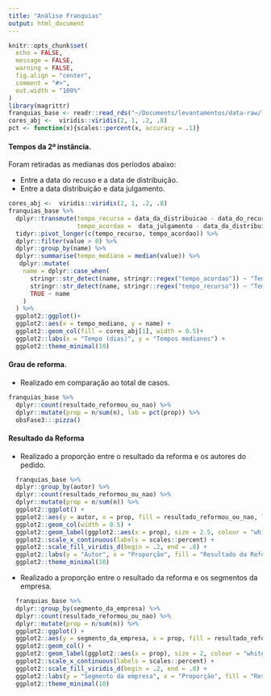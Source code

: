 ```yaml
---
title: "Análise Franquias"
output: html_document
---
```


```r
knitr::opts_chunk$set(
  echo = FALSE, 
  message = FALSE, 
  warning = FALSE,
  fig.align = "center",
  comment = "#>",
  out.width = "100%"
)
library(magrittr)
franquias_base <- readr::read_rds("~/Documents/levantamentos/data-raw/luiz-estevam/bases/franquias_base.rds")
cores_abj <-  viridis::viridis(2, 1, .2, .8)
pct <- function(x){scales::percent(x, accuracy = .1)}
```

#### Tempos da 2ª instância.

Foram retiradas as medianas dos períodos abaixo:

-  Entre a data do recuso e a data de distribuição. 
-  Entre a data distribuição e data julgamento.


```r

cores_abj <-  viridis::viridis(2, 1, .2, .8)
franquias_base %>%
  dplyr::transmute(tempo_recurso = data_da_distribuicao - data_do_recurso_peticao,
                   tempo_acordao =  data_julgamento - data_da_distribuicao) %>%
  tidyr::pivot_longer(c(tempo_recurso, tempo_acordao)) %>%
  dplyr::filter(value > 0) %>%
  dplyr::group_by(name) %>%
  dplyr::summarise(tempo_mediano = median(value)) %>%
   dplyr::mutate(
    name = dplyr::case_when(
      stringr::str_detect(name, stringr::regex("tempo_acordao")) ~ "Tempo mediano acordão",
      stringr::str_detect(name, stringr::regex("tempo_recurso")) ~ "Tempo mediano recurso",
      TRUE ~ name
    )
  ) %>% 
  ggplot2::ggplot()+
  ggplot2::aes(x = tempo_mediano, y = name) +
  ggplot2::geom_col(fill = cores_abj[1], width = 0.5)+
  ggplot2::labs(x = "Tempo (dias)", y = "Tempos medianos") +
  ggplot2::theme_minimal(10)

```



#### Grau de reforma.

- Realizado em comparação ao total de casos.


```r
franquias_base %>%
  dplyr::count(resultado_reformou_ou_nao) %>%
  dplyr::mutate(prop = n/sum(n), lab = pct(prop)) %>%
  obsFase3:::pizza()
```


#### Resultado da Reforma

- Realizado a proporção entre o resultado da reforma e os autores do pedido.

```r
  franquias_base %>%
  dplyr::group_by(autor) %>%
  dplyr::count(resultado_reformou_ou_nao) %>%
  dplyr::mutate(prop = n/sum(n)) %>%
  ggplot2::ggplot() +
  ggplot2::aes(y = autor, x = prop, fill = resultado_reformou_ou_nao, label = pct(prop)) +
  ggplot2::geom_col(width = 0.5) +
  ggplot2::geom_label(ggplot2::aes(x = prop), size = 2.5, colour = "white", position =  ggplot2::position_stack(vjust = .5)) +
  ggplot2::scale_x_continuous(labels = scales::percent) +
  ggplot2::scale_fill_viridis_d(begin = .2, end = .8) +
  ggplot2::labs(y = "Autor", x = "Proporção", fill = "Resultado da Refoma") +
  ggplot2::theme_minimal(10)
```




- Realizado a proporção entre o resultado da reforma e os segmentos da empresa.

```r
  franquias_base %>%
  dplyr::group_by(segmento_da_empresa) %>%
  dplyr::count(resultado_reformou_ou_nao) %>%
  dplyr::mutate(prop = n/sum(n)) %>%
  ggplot2::ggplot() +
  ggplot2::aes(y = segmento_da_empresa, x = prop, fill = resultado_reformou_ou_nao, label = pct(prop)) +
  ggplot2::geom_col() +
  ggplot2::geom_label(ggplot2::aes(x = prop), size = 2, colour = "white", position = ggplot2::position_stack(vjust = .5)) +
  ggplot2::scale_x_continuous(labels = scales::percent) +
  ggplot2::scale_fill_viridis_d(begin = .2, end = .8) +
  ggplot2::labs(y = "Segmento da empresa", x = "Proporção", fill = "Resultado da Refoma") +
  ggplot2::theme_minimal(10)
```
